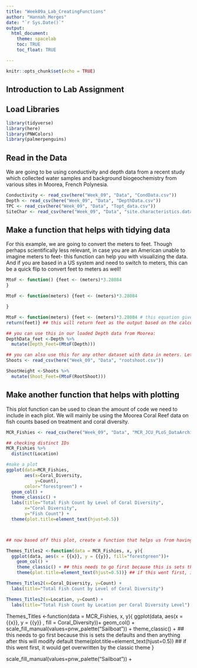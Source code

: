 ```yaml
---
title: "Week09a_Lab_CreatingFunctions"
author: "Hannah Merges"
date: "`r Sys.Date()`"
output: 
  html_document:
    theme: spacelab
    toc: TRUE
    toc_float: TRUE

---
```


```r
knitr::opts_chunk$set(echo = TRUE)
```

## Introduction to Lab Assignment 


## Load Libraries 
```r
library(tidyverse)
library(here)
library(PNWColors)
library(palmerpenguins)

```

## Read in the Data 
We are going to be using conductivity and depth data from a recent study which collected water samples and background biogeochemistry from various sites in Moorea, French Polynesia. 
```r
Conductivity <- read_csv(here("Week_09", "Data", "CondData.csv"))
Depth <- read_csv(here("Week_09", "Data", "DepthData.csv"))
TPC <- read_csv(here("Week_09", "Data", "Topt_data.csv"))
SiteChar <- read_csv(here("Week_09", "Data", "site.characteristics.data.csv"))
```
## Make a function that helps with tidying data
For this example, we are going to convert the meters to feet. Though perhaps scientifically less relevant, in case you are an American unable to imagine meters to feet- this function can help you with visualizing the data. And if you are based in a US system and need to switch to meters, this can be a quick flip to convert feet to meters as well!

```r
MtoF <- function() {feet <- (meters)*3.28084
}

MtoF <- function(meters) {feet <- (meters)*3.28084

}

MtoF <- function(meters) {feet <- (meters)*3.28084 # this equation gives you conversion of meters to feet 
return(feet)} ## this will return feet as the output based on the calculation of the function meters 

## you can use this in our loaded Depth data from Moorea: 
DepthData_feet <-Depth %>%
  mutate(Depth_Feet=(MtoF(Depth)))

## you can also use this for any other dataset with data in meters. Let's look at an example that doesn't use depth in water. You could use this for converting running distance from meters to feet to prepare for a race or the height of trees in a forested area. Let's try it with root/shoot data from nitrogen enrichment experiments (and assume in this case for convenience that shoot height is indeed measured in meters)
Shoots <- read_csv(here("Week_09", "Data", "rootshoot.csv"))

ShootHeight <-Shoots %>%
  mutate(Shoot_Feet=(MtoF(RootShoot)))

```


## Make another function that helps with plotting 
This plot function can be used to clean the amount of code we need to include in each plot. We will mainly be using the Moorea Coral Reef data on fish counts based on treatment and coral diversity. 
```r
MCR_Fishies <- read_csv(here("Week_09", "Data", "MCR_JCU_PLoS_DataArchive_20150121.csv"))

## checking distinct IDs 
MCR_Fishies %>% 
  distinct(Location)

#make a plot 
ggplot(data=MCR_Fishies, 
       aes(x=Coral_Diversity, 
           y=Count), 
       color="forestgreen") + 
  geom_col() +
  theme_classic() + 
  labs(title="Total Fish Count by Level of Coral Diversity", 
       x="Coral Diversity", 
       y="Fish Count") +
  theme(plot.title=element_text(hjust=0.5))



## now based off this plot, create a function that helps us from having to type all of this out again and again for different plots 

Themes_Titles2 <-function(data = MCR_Fishies, x, y){
  ggplot(data, aes(x = {{x}}, y = {{y}}, fill="forestgreen"))+
    geom_col() +
    theme_classic() + ## this needs to go first because this is sets the defaults and then anything after this will modify default 
    theme(plot.title=element_text(hjust=0.5))} ## if this went first, it would get overwritten by the classic theme

Themes_Titles2(x=Coral_Diversity, y=Count) + 
  labs(title="Total Fish Count by Level of Coral Diversity")

Themes_Titles2(x=Location, y=Count) + 
  labs(title="Total Fish Count by Location per Coral Diversity Level")

```




Themes_Titles <-function(data = MCR_Fishies, x, y){
  ggplot(data, aes(x = {{x}}, y = {{y}} , fill = Coral_Diversity))+
    geom_col() +
    scale_fill_manual(values=pnw_palette("Sailboat")) + 
    theme_classic() + ## this needs to go first because this is sets the defaults and then anything after this will modify default 
    theme(plot.title=element_text(hjust=0.5)) ## if this went first, it would get overwritten by the classic theme
}



  scale_fill_manual(values=pnw_palette("Sailboat")) + 




